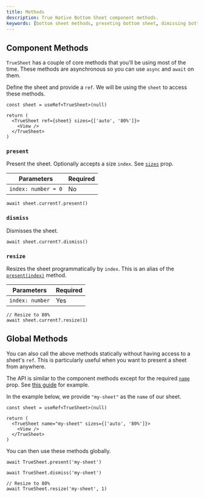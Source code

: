 ```yaml
---
title: Methods
description: True Native Bottom Sheet component methods.
keywords: [bottom sheet methods, preseting bottom sheet, dimissing bottom sheet, showing bottom sheet, closing bottom sheet, resizing bottom sheet]
---
```


## Component Methods

`TrueSheet` has a couple of core methods that you'll be using most of the time. These methods are asynchronous so you can use `async` and `await` on them.

Define the sheet and provide a `ref`. We will be using the `sheet` to access these methods.
```tsx {4}
const sheet = useRef<TrueSheet>(null)

return (
  <TrueSheet ref={sheet} sizes={['auto', '80%']}>
    <View />
  </TrueSheet>
)
```

### `present`

Present the sheet. Optionally accepts a size `index`. See [`sizes`](/reference/props#sizes) prop.

| Parameters | Required |
| - | - |
| `index: number = 0` | No |

```tsx
await sheet.current?.present()
```


### `dismiss`

Dismisses the sheet.

```tsx
await sheet.current?.dismiss()
```

### `resize`

Resizes the sheet programmatically by `index`. This is an alias of the [`present(index)`](#present) method.

| Parameters | Required |
| - | - |
| `index: number` | Yes

```tsx
// Resize to 80%
await sheet.current?.resize(1)
```

## Global Methods

You can also call the above methods statically without having access to a sheet's `ref`. This is particularly useful when you want to present a sheet from anywhere.

The API is similar to the component methods except for the required [`name`](/reference/props#name) prop. See [this guide](/guides/global-methods) for example.

In the example below, we provide `"my-sheet"` as the `name` of our sheet.
```tsx {4}
const sheet = useRef<TrueSheet>(null)

return (
  <TrueSheet name="my-sheet" sizes={['auto', '80%']}>
    <View />
  </TrueSheet>
)
```

You can then use these methods globally.

```tsx
await TrueSheet.present('my-sheet')
```
```tsx
await TrueSheet.dismiss('my-sheet')
```
```tsx
// Resize to 80%
await TrueSheet.resize('my-sheet', 1)
```
